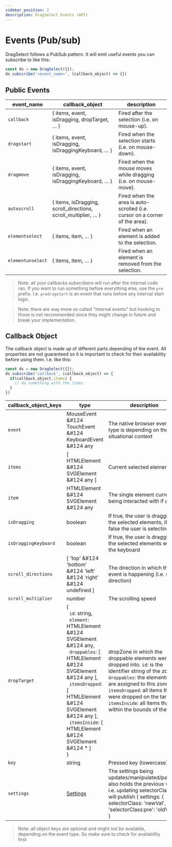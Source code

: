 ```yaml
---
sidebar_position: 2
description: DragSelect Events (API)
---
```


# Events (Pub/sub)

DragSelect follows a PubSub pattern. It will emit useful events you can subscribe to like this:
  
```js
const ds = new DragSelect({});
ds.subscribe('<event_name>', (callback_object) => {})
```

## Public Events

|event_name |callback_object |description |
|--- |--- |---
|`callback` |{ items, event, isDragging, dropTarget, … } |Fired after the selection (i.e. on mouse-up). 
|`dragstart` |{ items, event, isDragging, isDraggingKeyboard, … } |Fired when the selection starts (i.e. on mouse-down). 
|`dragmove` |{ items, event, isDragging, isDraggingKeyboard, … } |Fired when the mouse moves while dragging (i.e. on mouse-move).
|`autoscroll` |{ items, isDragging, scroll_directions, scroll_multiplier, … } |Fired when the area is auto-scrolled (i.e. cursor on a corner of the area).
|`elementselect` |{ items, item, … } |Fired when an element is added to the selection.
|`elementunselect` |{ items, item, … } |Fired when an element is removed from the selection.

> Note: all your callbacks subscribers will run after the internal code ran. If you want to run something before everything else, use the `pre` prefix. I.e. `predragstart` is an event that runs before any internal start logic.

> Note: there are way more so called "internal events" but hooking to those is not recommended since they might change in future and break your implementation.

## Callback Object

The callback object is made up of different parts depending of the event. All properties are not guaranteed so it is important to check for their availability before using them. I.e. like this:

```js
const ds = new DragSelect({});
ds.subscribe('callback', (callback_object) => {
  if(callback_object.items) {
    // do something with the items
  }
})
```

|callback_object_keys |type |description |
|--- |--- |---
| `event` | MouseEvent &#124 TouchEvent &#124 KeyboardEvent &#124 any | The native browser event, the type is depending on the situational context
| `items` | [ HTMLElement &#124 SVGElement &#124 any ] | Current selected elements
| `item` | HTMLElement &#124 SVGElement &#124 any | The single element currently being interacted with if any
| `isDragging` | boolean | If true, the user is dragging the selected elements, if false the user is selecting
| `isDraggingKeyboard` | boolean | If true, the user is dragging the selected elements with the keyboard
| `scroll_directions` | [ 'top' &#124 'bottom' &#124 'left' &#124 'right' &#124 undefined ] | The direction in which the event is happening (i.e. scroll direction)
| `scroll_multiplier` | number | The scrolling speed
| `dropTarget` | { <br />&nbsp;&nbsp;`id`: string,<br />&nbsp;&nbsp;`element`: HTMLElement &#124 SVGElement &#124 any,<br />&nbsp;&nbsp;`droppables`: [ HTMLElement &#124 SVGElement &#124 any ],<br />&nbsp;&nbsp;`itemsDropped`: [ HTMLElement &#124 SVGElement &#124 any ],<br />&nbsp;&nbsp;`itemsInside`: [ HTMLElement &#124 SVGElement &#124 * ] <br />} | dropZone in which the droppable elements were dropped into. `id`: is the identifier string of the zone. `droppables`: the elements that are assigned to this zone. `itemsDropped`: all items that were dropped on the target. `itemsInside`: all items that are within the bounds of the zone |
| `key` | string | Pressed key (lowercase)
| `settings` | [Settings](Settings) | The settings being updates/manipulated/passed, also holds the previous value. i.e. updating selectorClass will publish { settings: { selectorClass: 'newVal', 'selectorClass:pre': 'oldVal' } }

> Note: all object keys are optional and might not be available, depending on the event type. So make sure to check for availability first
